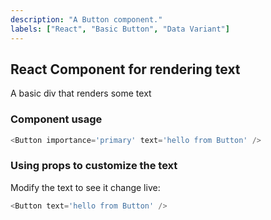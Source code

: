 ```yaml
---
description: "A Button component."
labels: ["React", "Basic Button", "Data Variant"]
---
```



## React Component for rendering text

A basic div that renders some text

### Component usage

```js live
<Button importance='primary' text='hello from Button' />
```

### Using props to customize the text

Modify the text to see it change live:

```js live
<Button text='hello from Button' />
```

